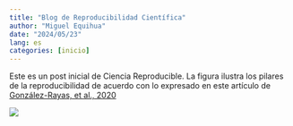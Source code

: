 ```yaml
---
title: "Blog de Reproducibilidad Científica"
author: "Miguel Equihua"
date: "2024/05/23"
lang: es
categories: [inicio]
---
```


Este es un post inicial de Ciencia Reproducible. La figura ilustra los pilares de la reproducibilidad de acuerdo con lo expresado en este artículo de [González-Rayas, et al., 2020](https://www.revistabiomedica.mx/index.php/revbiomed/article/view/840/845)

![](images/840-2404-1-PB.png)





